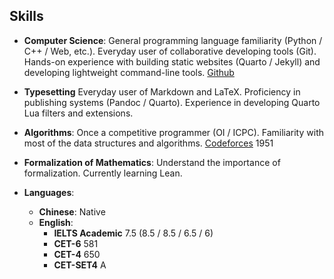 ## Skills

- **Computer Science**: General programming language familiarity (Python / C++ / Web, etc.). Everyday user of collaborative developing tools (Git). Hands-on experience with building static websites (Quarto / Jekyll) and developing lightweight command-line tools. [Github](https://github.com/sun123zxy/)

- **Typesetting** Everyday user of Markdown and LaTeX. Proficiency in publishing systems (Pandoc / Quarto). Experience in developing Quarto Lua filters and extensions.

- **Algorithms**: Once a competitive programmer (OI / ICPC). Familiarity with most of the data structures and algorithms. [Codeforces](https://codeforces.com/profile/sun123zxy) 1951

- **Formalization of Mathematics**: Understand the importance of formalization. Currently learning Lean.

- **Languages**:
  - **Chinese**: Native
  - **English**:
    - **IELTS Academic** 7.5 (8.5 / 8.5 / 6.5 / 6)
    - **CET-6** 581
    - **CET-4** 650
    - **CET-SET4** A